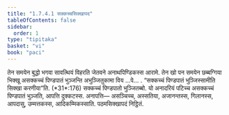 ```yaml
---
title: "1.7.4.1 सक्कच्चसिक्खापद"
tableOfContents: false
sidebar:
  order: 1
type: "tipitaka"
basket: "vi"
book: "paci"
---
```



<DynamicBreadcrumb />

<Division number="606" book="paci">

<Paragraph number="1835" book="paci">
तेन समयेन बुद्धो भगवा सावत्थियं विहरति जेतवने अनाथपिण्डिकस्स आरामे. तेन खो पन समयेन छब्बग्गिया भिक्खू असक्कच्चं पिण्डपातं भुञ्जन्ति अभुञ्जितुकामा विय …पे… .
</Paragraph>

<Paragraph number="1836" book="paci">
<Emphasis>“सक्कच्चं पिण्डपातं भुञ्जिस्सामीति सिक्खा करणीया”</Emphasis>ति. (*31*:<Emphasis>176</Emphasis>)
</Paragraph>

<Paragraph number="1837" book="paci">
सक्कच्चं पिण्डपातो भुञ्जितब्बो. यो अनादरियं पटिच्च असक्कच्चं पिण्डपातं भुञ्जति, आपत्ति दुक्कटस्स.
</Paragraph>

<Paragraph number="1838" book="paci">
अनापत्ति— असञ्चिच्च, अस्सतिया, अजानन्तस्स, गिलानस्स, आपदासु, उम्मत्तकस्स, आदिकम्मिकस्साति.

</Paragraph>
</Division>

<Paragraph number="1839" type="center" book="paci">
पठमसिक्खापदं निट्ठितं.
</Paragraph>